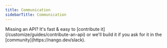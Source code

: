 ```yaml
---
title: Communication
sidebarTitle: Communication
---
```


<Tip>
    Missing an API? It's fast & easy to [contribute it](/customize/guides/contribute-an-api) or we'll build it if you ask for
    it in the [community](https://nango.dev/slack).
</Tip>

<CardGroup cols={4}>
    <Card title="Aircall" href="/integrations/all/aircall" color="#68a063" />
    <Card title="Atlassian" href="/integrations/all/atlassian" color="#68a063" />
    <Card title="Chorus" href="/integrations/all/chorus" color="#68a063" />
    <Card title="Dialpad" href="/integrations/all/dialpad" color="#68a063" />
    <Card title="Discord" href="/integrations/all/discord" color="#68a063" />
    <Card title="Facebook" href="/integrations/all/facebook" color="#68a063" />
    <Card title="Front" href="/integrations/all/front" color="#68a063" />
    <Card title="Gmail" href="/integrations/all/google-mail" color="#68a063" />
    <Card title="Help Scout" href="/integrations/all/helpscout" color="#68a063" />
    <Card title="Instantly" href="/integrations/all/instantly" color="#68a063" />
    <Card title="Mailgun" href="/integrations/all/mailgun" color="#68a063" />
    <Card title="Microsoft Teams" href="/integrations/all/microsoft-teams" color="#68a063" />
    <Card title="Outlook" href="/integrations/all/outlook" color="#68a063" />
    <Card title="RingCentral" href="/integrations/all/ring-central" color="#68a063" />
    <Card title="Sendgrid" href="/integrations/all/sendgrid" color="#68a063" />
    <Card title="SharePoint Online" href="/integrations/all/sharepoint-online" color="#68a063" />
    <Card title="Slack" href="/integrations/all/slack" color="#68a063" />
    <Card title="Wildix PBX" href="/integrations/all/wildix-pbx" color="#68a063" />
    <Card title="Zoho Mail" href="/integrations/all/zoho-mail" color="#68a063" />
</CardGroup>
